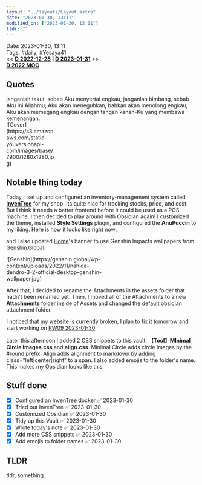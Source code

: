 ```yaml
---
layout: "../layouts/Layout.astro"
date: "2023-01-30, 13:11"
modified_on: ["2023-01-30, 13:11"]
tldr: ""
---
```


Date: 2023-01-30, 13:11  
Tags: #daily, #Yesaya41  
\<\< **[D 2022-12-28](D%202023-01-30) | [D 2023-01-31](D%202023-01-30)** \>\>  
**[D 2022 MOC](D%202023-01-30)**  

## Quotes
<Callout type="info" title="Yesaya 41:10">
janganlah takut, sebab Aku menyertai engkau, janganlah bimbang, sebab Aku ini Allahmu; Aku akan meneguhkan, bahkan akan menolong engkau; Aku akan memegang engkau dengan tangan kanan-Ku yang membawa kemenangan.
    <div style="width: 25%">
    ![Cover](https://s3.amazonaws.com/static-youversionapi-com/images/base/7900/1280x1280.jpg)
    </div>
</Callout>


## Notable thing today
Today, I set up and configured an inventory-management system called **[InvenTree](https://inventree.org/)** for my shop. Its quite nice for tracking stocks, price, and cost. But I think it needs a better frontend before it could be used as a POS machine. I then decided to play around with Obsidian again! I customized the theme, installed **Style Settings** plugin, and configured the **AnuPuccin** to my liking. Here is how it looks like right now:

and I also updated [Home](D%202023-01-30)'s banner to use Genshin Impacts wallpapers from [Genshin.Global](https://genshin.global/download-official-wallpapers/):
<div style="width: 50%">
![Genshin](https://genshin.global/wp-content/uploads/2022/11/nahida-dendro-3-2-official-desktop-genshin-wallpaper.jpg)
</div>

After that, I decided to rename the Attachments in the assets folder that hadn't been renamed yet. Then, I moved all of the Attachments to a new **Attachments** folder inside of Assets and changed the default obsidian attachment folder.

I noticed that [my website](https://sonicj.pages.dev) is currently broken, I plan to fix it tomorrow and start working on [PW09 2023-01-30](D%202023-01-30).

Later this afternoon I added 2 CSS snippets to this vault: **【Tool】MInimal Circle Images.css** and **align.css**. Minimal Circle adds circle images by the #round prefix. Align adds alignment to markdown by adding class="left|center|right" to a span. I also added emojis to the folder's name. This makes my Obsidian looks like this:

## Stuff done
- [x] Configured an InvenTree docker ✅ 2023-01-30
- [x] Tried out InvenTree ✅ 2023-01-30
- [x] Customized Obsidian ✅ 2023-01-30
- [x] Tidy up this Vault ✅ 2023-01-30
- [x] Wrote today's note ✅ 2023-01-30
- [x] Add more CSS snippets ✅ 2023-01-30
- [x] Add emojis to folder names ✅ 2023-01-30

## TLDR
tldr, something.